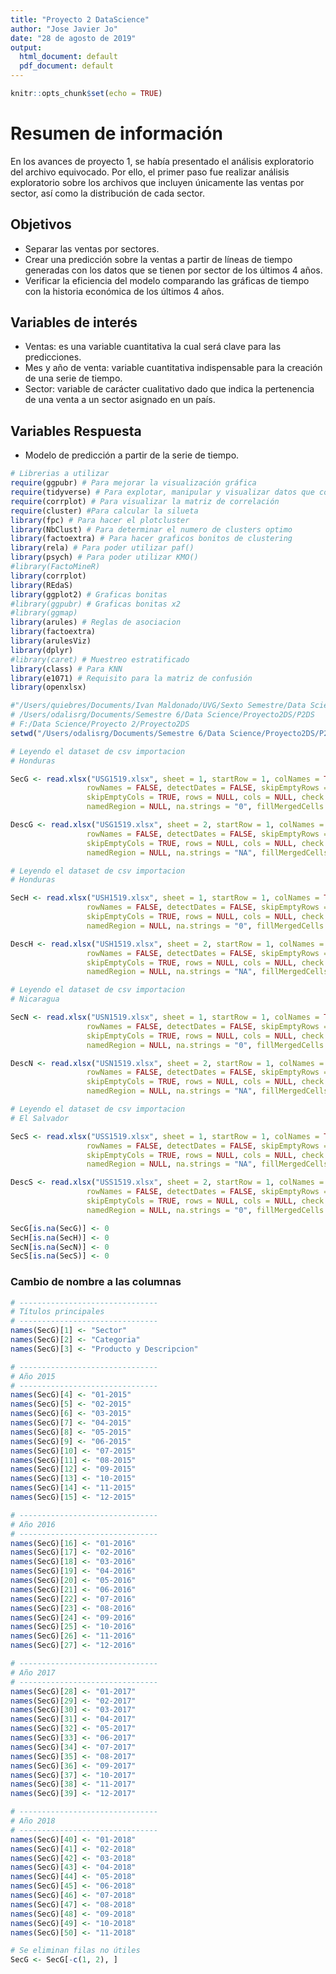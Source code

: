 ```yaml
---
title: "Proyecto 2 DataScience"
author: "Jose Javier Jo"
date: "28 de agosto de 2019"
output:
  html_document: default
  pdf_document: default
---
```


```r
knitr::opts_chunk$set(echo = TRUE)
```

# Resumen de información
En los avances de proyecto 1, se había presentado el análisis exploratorio del archivo equivocado. Por ello, el primer paso fue realizar análisis exploratorio sobre los archivos que incluyen únicamente las ventas por sector, así como la distribución de cada sector. 

## Objetivos
* Separar las ventas por sectores.
* Crear una predicción sobre la ventas a partir de líneas de tiempo generadas con los datos que se tienen por sector de los últimos 4 años.
* Verificar la eficiencia del modelo comparando las gráficas de tiempo con la historia económica de los últimos 4 años.

## Variables de interés
* Ventas: es una variable cuantitativa la cual será clave para las predicciones.
* Mes y año de venta: variable cuantitativa indispensable para la creación de una serie de tiempo. 
* Sector: variable de carácter cualitativo dado que indica la pertenencia de una venta a un sector asignado en un país.

## Variables Respuesta
* Modelo de predicción a partir de la serie de tiempo. 

```r
# Librerias a utilizar
require(ggpubr) # Para mejorar la visualización gráfica
require(tidyverse) # Para explotar, manipular y visualizar datos que comparten info
require(corrplot) # Para visualizar la matriz de correlación
require(cluster) #Para calcular la silueta
library(fpc) # Para hacer el plotcluster
library(NbClust) # Para determinar el numero de clusters optimo
library(factoextra) # Para hacer graficos bonitos de clustering
library(rela) # Para poder utilizar paf()
library(psych) # Para poder utilizar KMO()
#library(FactoMineR)
library(corrplot)
library(REdaS)
library(ggplot2) # Graficas bonitas
#library(ggpubr) # Graficas bonitas x2
#library(ggmap)
library(arules) # Reglas de asociacion
library(factoextra) 
library(arulesViz)
library(dplyr)
#library(caret) # Muestreo estratificado
library(class) # Para KNN
library(e1071) # Requisito para la matriz de confusión
library(openxlsx)
```
```r
#"/Users/quiebres/Documents/Ivan Maldonado/UVG/Sexto Semestre/Data Science/Proyecto2DS"
# /Users/odalisrg/Documents/Semestre 6/Data Science/Proyecto2DS/P2DS
# F:/Data Science/Proyecto 2/Proyecto2DS
setwd("/Users/odalisrg/Documents/Semestre 6/Data Science/Proyecto2DS/P2DS")

# Leyendo el dataset de csv importacion
# Honduras

SecG <- read.xlsx("USG1519.xlsx", sheet = 1, startRow = 1, colNames = TRUE,
                 rowNames = FALSE, detectDates = FALSE, skipEmptyRows = TRUE,
                 skipEmptyCols = TRUE, rows = NULL, cols = NULL, check.names = FALSE,
                 namedRegion = NULL, na.strings = "0", fillMergedCells = FALSE)

DescG <- read.xlsx("USG1519.xlsx", sheet = 2, startRow = 1, colNames = TRUE,
                 rowNames = FALSE, detectDates = FALSE, skipEmptyRows = TRUE,
                 skipEmptyCols = TRUE, rows = NULL, cols = NULL, check.names = FALSE,
                 namedRegion = NULL, na.strings = "NA", fillMergedCells = FALSE)

# Leyendo el dataset de csv importacion
# Honduras

SecH <- read.xlsx("USH1519.xlsx", sheet = 1, startRow = 1, colNames = TRUE,
                 rowNames = FALSE, detectDates = FALSE, skipEmptyRows = TRUE,
                 skipEmptyCols = TRUE, rows = NULL, cols = NULL, check.names = FALSE,
                 namedRegion = NULL, na.strings = "0", fillMergedCells = FALSE)

DescH <- read.xlsx("USH1519.xlsx", sheet = 2, startRow = 1, colNames = TRUE,
                 rowNames = FALSE, detectDates = FALSE, skipEmptyRows = TRUE,
                 skipEmptyCols = TRUE, rows = NULL, cols = NULL, check.names = FALSE,
                 namedRegion = NULL, na.strings = "NA", fillMergedCells = FALSE)

# Leyendo el dataset de csv importacion
# Nicaragua

SecN <- read.xlsx("USN1519.xlsx", sheet = 1, startRow = 1, colNames = TRUE,
                 rowNames = FALSE, detectDates = FALSE, skipEmptyRows = TRUE,
                 skipEmptyCols = TRUE, rows = NULL, cols = NULL, check.names = FALSE,
                 namedRegion = NULL, na.strings = "0", fillMergedCells = FALSE)

DescN <- read.xlsx("USN1519.xlsx", sheet = 2, startRow = 1, colNames = TRUE,
                 rowNames = FALSE, detectDates = FALSE, skipEmptyRows = TRUE,
                 skipEmptyCols = TRUE, rows = NULL, cols = NULL, check.names = FALSE,
                 namedRegion = NULL, na.strings = "NA", fillMergedCells = FALSE)

# Leyendo el dataset de csv importacion
# El Salvador

SecS <- read.xlsx("USS1519.xlsx", sheet = 1, startRow = 1, colNames = TRUE,
                 rowNames = FALSE, detectDates = FALSE, skipEmptyRows = TRUE,
                 skipEmptyCols = TRUE, rows = NULL, cols = NULL, check.names = FALSE,
                 namedRegion = NULL, na.strings = "NA", fillMergedCells = FALSE)

DescS <- read.xlsx("USS1519.xlsx", sheet = 2, startRow = 1, colNames = TRUE,
                 rowNames = FALSE, detectDates = FALSE, skipEmptyRows = TRUE,
                 skipEmptyCols = TRUE, rows = NULL, cols = NULL, check.names = FALSE,
                 namedRegion = NULL, na.strings = "0", fillMergedCells = FALSE)

SecG[is.na(SecG)] <- 0
SecH[is.na(SecH)] <- 0
SecN[is.na(SecN)] <- 0
SecS[is.na(SecS)] <- 0
```

### Cambio de nombre a las columnas
```r
# -------------------------------
# Títulos principales
# -------------------------------
names(SecG)[1] <- "Sector"
names(SecG)[2] <- "Categoria"
names(SecG)[3] <- "Producto y Descripcion"

# -------------------------------
# Año 2015
# -------------------------------
names(SecG)[4] <- "01-2015"
names(SecG)[5] <- "02-2015"
names(SecG)[6] <- "03-2015"
names(SecG)[7] <- "04-2015"
names(SecG)[8] <- "05-2015"
names(SecG)[9] <- "06-2015"
names(SecG)[10] <- "07-2015"
names(SecG)[11] <- "08-2015"
names(SecG)[12] <- "09-2015"
names(SecG)[13] <- "10-2015"
names(SecG)[14] <- "11-2015"
names(SecG)[15] <- "12-2015"

# -------------------------------
# Año 2016
# -------------------------------
names(SecG)[16] <- "01-2016"
names(SecG)[17] <- "02-2016"
names(SecG)[18] <- "03-2016"
names(SecG)[19] <- "04-2016"
names(SecG)[20] <- "05-2016"
names(SecG)[21] <- "06-2016"
names(SecG)[22] <- "07-2016"
names(SecG)[23] <- "08-2016"
names(SecG)[24] <- "09-2016"
names(SecG)[25] <- "10-2016"
names(SecG)[26] <- "11-2016"
names(SecG)[27] <- "12-2016"

# -------------------------------
# Año 2017
# -------------------------------
names(SecG)[28] <- "01-2017"
names(SecG)[29] <- "02-2017"
names(SecG)[30] <- "03-2017"
names(SecG)[31] <- "04-2017"
names(SecG)[32] <- "05-2017"
names(SecG)[33] <- "06-2017"
names(SecG)[34] <- "07-2017"
names(SecG)[35] <- "08-2017"
names(SecG)[36] <- "09-2017"
names(SecG)[37] <- "10-2017"
names(SecG)[38] <- "11-2017"
names(SecG)[39] <- "12-2017"

# -------------------------------
# Año 2018
# -------------------------------
names(SecG)[40] <- "01-2018"
names(SecG)[41] <- "02-2018"
names(SecG)[42] <- "03-2018"
names(SecG)[43] <- "04-2018"
names(SecG)[44] <- "05-2018"
names(SecG)[45] <- "06-2018"
names(SecG)[46] <- "07-2018"
names(SecG)[47] <- "08-2018"
names(SecG)[48] <- "09-2018"
names(SecG)[49] <- "10-2018"
names(SecG)[50] <- "11-2018"

# Se eliminan filas no útiles
SecG <- SecG[-c(1, 2), ] 

```

